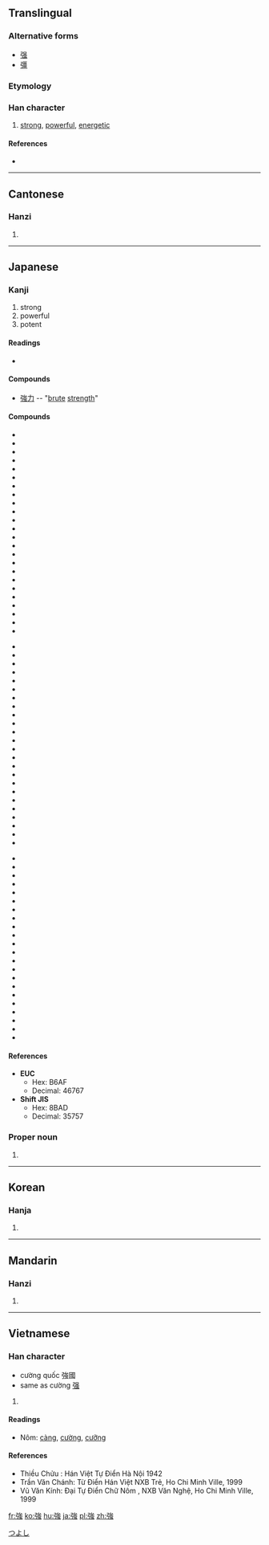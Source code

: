 {{also|强|彊}}
==Translingual==

===Alternative forms===
* [[强]]
* [[彊]]

===Etymology===
{{Han compound|弘|虫|c1=p|c2=s|t2=insect|ls=psc}}

===Han character===
{{Han char|rn=57|rad=弓|as=08|sn=11|four=1323<sub>6</sub>|canj=弓戈中戈 (NILI)|ids=⿰[[弓]][[𗈧]]}}

# [[strong]], [[powerful]], [[energetic]]

====References====
* {{Han ref|kx=0359.230|dkj=09815|hdz=20999.070|uh=5F37|ud=24375|bh=B16A|bd=45418}}

----

==Cantonese==

===Hanzi===
{{yue-hanzi|sim=强|jyut=[[goeng6]], [[koeng4]], [[koeng5]]|y=[[geung6]], [[keung4]], [[keung5]]}}

# {{defn|lang=yue|sort=弓08}}

----

==Japanese==

===Kanji===
{{ja-kanji|grade=2|rs=弓08}}

# strong
# powerful
# potent

====Readings====
* {{ja-readings|on=[[きょう]] (kyō), [[ごう]] (gō)|kun=[[つよい]] (tsuyoi), [[しいる]] (shiiru), [[つよまる]] (tsuyomaru)}}

====Compounds====
* [[強力]] -- "[[brute]] [[strength]]"

====Compounds====
{{top3}}
*{{l|ja|sc=Jpan|頑強|tr=がんきょう, gankyō}}
*{{l|ja|sc=Jpan|強圧|tr=きょうあつ, kyōatsu}}
*{{l|ja|sc=Jpan|強化|tr=きょうか, kyōka}}
*{{l|ja|sc=Jpan|強悍|tr=きょうかん, kyōkan}}
*{{l|ja|sc=Jpan|強諫|tr=こうれん, kōren}}
*{{l|ja|sc=Jpan|強顔|tr=きょうがん, kyōgan}}
*{{l|ja|sc=Jpan|強幹弱枝|tr=きょうかんじゃくし, kyōkanjakushi}}
*{{l|ja|sc=Jpan|強記|tr=きょうき, kyōki}}
*{{l|ja|sc=Jpan|強禦|tr=きょうぎょ, kyōgyo}}
*{{l|ja|sc=Jpan|強圉|tr=きょうぎょ, kyōgyo}}
*{{l|ja|sc=Jpan|強肩|tr=きょうけん, kyōken}}
*{{l|ja|sc=Jpan|強健|tr=きょうけん, kyōken}}
*{{l|ja|sc=Jpan|強権|tr=きょうけん, kyōken}}
*{{l|ja|sc=Jpan|強固|tr=きょうこ, kyōko}}
*{{l|ja|sc=Jpan|強行|tr=きょうこう, kyōkō}}
*{{l|ja|sc=Jpan|強攻|tr=きょうこう, kyōkō}}
*{{l|ja|sc=Jpan|強硬|tr=きょうこう, kyōkō}}
*{{l|ja|sc=Jpan|強梗|tr=きょうこう, kyōkō}}
*{{l|ja|sc=Jpan|強豪|tr=きょうごう, kyōgō}}
*{{l|ja|sc=Jpan|強行軍|tr=きょうこうぐん, kyōkōgun}}
*{{l|ja|sc=Jpan|強仕|tr=きょうし, kyōshi}}
*{{l|ja|sc=Jpan|強死|tr=きょうし, kyōshi}}
*{{l|ja|sc=Jpan|強志|tr=きょうし, kyōshi}}
*{{l|ja|sc=Jpan|強弱|tr=きょうじゃく, kyōjaku}}
{{mid3}}
*{{l|ja|sc=Jpan|強襲|tr=きょうしゅう, kyōshū}}
*{{l|ja|sc=Jpan|強恕|tr=きょうじょ, kyōjo}}
*{{l|ja|sc=Jpan|強靭|tr=きょうじん, kyōjin}}
*{{l|ja|sc=Jpan|強制|tr=きょうせい, kyōsei}}
*{{l|ja|sc=Jpan|強請|tr=きょうせい, kyōsei}}
*{{l|ja|sc=Jpan|強僭|tr=きょうせん, kyōsen}}
*{{l|ja|sc=Jpan|強壮|tr=きょうそう, kyōsō}}
*{{l|ja|sc=Jpan|強大|tr=きょうだい, kyōdai}}
*{{l|ja|sc=Jpan|強調|tr=きょうちょう, kyōchō}}
*{{l|ja|sc=Jpan|強弩|tr=きょうど, kyōdo}}
*{{l|ja|sc=Jpan|強忍|tr=きょうにん, kyōnin}}
*{{l|ja|sc=Jpan|強迫|tr=きょうはく, kyōhaku}}
*{{l|ja|sc=Jpan|強迫観念|tr=きょうはくかんねん, kyōhakukannen}}
*{{l|ja|sc=Jpan|強半|tr=きょうはん, kyōhan}}
*{{l|ja|sc=Jpan|強風|tr=きょうふう, kyōhū}}
*{{l|ja|sc=Jpan|強弁|tr=きょうべん, kyōben}}
*{{l|ja|sc=Jpan|強暴|tr=きょうぼう, kyōbō}}
*{{l|ja|sc=Jpan|強要|tr=きょうよう, kyōyō}}
*{{l|ja|sc=Jpan|強梁|tr=きょうりょう, kyōryō}}
*{{l|ja|sc=Jpan|強力|tr=きょうりょく, kyōryoku}}
*{{l|ja|sc=Jpan|強烈|tr=きょうれつ, kyōretsu}}
*{{l|ja|sc=Jpan|屈強|tr=くっきょう, kukkyō}}
*{{l|ja|sc=Jpan|堅強|tr=けんきょう, kenkyō}}
*{{l|ja|sc=Jpan|牽強|tr=けんきょう, kenkyō}}
{{mid3}}
*{{l|ja|sc=Jpan|件強|tr=けんきょう, kenkyō}}
*{{l|ja|sc=Jpan|強引|tr=ごういん, gōin}}
*{{l|ja|sc=Jpan|強姦|tr=ごうかん, gōkan}}
*{{l|ja|sc=Jpan|強情|tr=ごうじょう, gōjō}}
*{{l|ja|sc=Jpan|強訴|tr=ごうそ, gōso}}
*{{l|ja|sc=Jpan|強奪|tr=ごうだつ, gōdatsu}}
*{{l|ja|sc=Jpan|強談|tr=ごうだん, gōdan}}
*{{l|ja|sc=Jpan|強談威迫|tr=ごうだにはく, gōdanihaku}}
*{{l|ja|sc=Jpan|強盗|tr=ごうとう, gōtō}}
*{{l|ja|sc=Jpan|強飯|tr=こわめし, kowameshi}}
*{{l|ja|sc=Jpan|強欲|tr=ごうよく, gōyoku}}
*{{l|ja|sc=Jpan|強力犯|tr=ごうりきはん, gōrikihan}}
*{{l|ja|sc=Jpan|強強|tr=つよつよ, tsuyotsuyo}}
*{{l|ja|sc=Jpan|強談判|tr=こわだんぱん, kowadanpan}}
*{{l|ja|sc=Jpan|強面|tr=こわもて, kowamote}}
*{{l|ja|sc=Jpan|強気|tr=つよき, tsuyoki}}
*{{l|ja|sc=Jpan|強腰|tr=つよごし, tsuyogosi}}
*{{l|ja|sc=Jpan|強吟|tr=つよぎん, tsuyogin}}
*{{l|ja|sc=Jpan|富強|tr=ふきょう, hukyō}}
*{{l|ja|sc=Jpan|勉強|tr=べんきょう, benkyō}}
*{{l|ja|sc=Jpan|補強|tr=ほきょう, hokyō}}
*{{l|ja|sc=Jpan|列強|tr=れっきょう, rekkyō}}
{{bottom}}

====References====
* '''EUC'''
** Hex: B6AF
** Decimal: 46767
* '''Shift JIS'''
** Hex: 8BAD
** Decimal: 35757

===Proper noun===
{{ja-pos|k|proper|hira=つよし|rom=Tsuyoshi}}

# {{given name|male|lang=ja}}

[[Category:Japanese male given names|つよし]]

----

==Korean==

===Hanja===
{{ko-hanja|hangeul=강|eumhun=|rv=gang|mr=kang|y=kang}}

# {{defn|lang=ko|sort=弓08}}

----

==Mandarin==

===Hanzi===
{{cmn-hanzi|sim=强|pin=[[jiàng]] ([[jiang4]]), [[qiáng]] ([[qiang2]]), [[qiǎng]] ([[qiang3]])|wg=chiang<sup>4</sup>, ch'iang<sup>2</sup>, ch'iang<sup>3</sup>}}

# {{defn|lang=cmn|sort=弓08}}

----

==Vietnamese==

===Han character===
{{vi-hantu|[[cường]], [[càng]], [[cưỡng]], [[gàn]], [[gàng]], [[gượng]], [[ngượng]], [[gương]]|rs=弓08}}
* cường quốc  強國
* same as cường [[强]]

# {{defn|lang=vi|sort=弓08}}

====Readings====
* Nôm: [[càng]], [[cường]], [[cưỡng]]

====References====
* Thiều Chửu : Hán Việt Tự Điển  Hà Nội 1942
* Trần Văn Chánh: Từ Điển Hán Việt NXB Trẻ, Ho Chi Minh Ville, 1999
* Vũ Văn Kính: Đại Tự Điển Chữ Nôm , NXB Văn Nghệ, Ho Chi Minh Ville, 1999

[[fr:強]]
[[ko:強]]
[[hu:強]]
[[ja:強]]
[[pl:強]]
[[zh:強]]